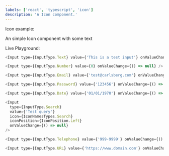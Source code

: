 ```yaml
---
labels: ['react', 'typescript', 'icon']
description: 'A Icon component.'
---
```



Icon example:

An simple Icon component with some text

Live Playground:

```js live
<Input type={InputType.Text} value={'This is a test input'} onValueChange={() => null} />
```

```js live
<Input type={InputType.Number} value={0} onValueChange={() => null} />
```

```js live
<Input type={InputType.Email} value={'test@carlsberg.com'} onValueChange={() => null} />
```

```js live
<Input type={InputType.Password} value={'123456'} onValueChange={() => null} />
```

```js live
<Input type={InputType.Date} value={'01/01/1970'} onValueChange={() => null} />
```

```js live
<Input
  type={InputType.Search}
  value={'Test query'}
  icon={IconNamesTypes.Search}
  iconPosition={IconPosition.Left}
  onValueChange={() => null}
/>
```

```js live
<Input type={InputType.Telephone} value={'999-9999'} onValueChange={() => null} />
```

```js live
<Input type={InputType.URL} value={'https://www.domain.com'} onValueChange={() => null} />
```
